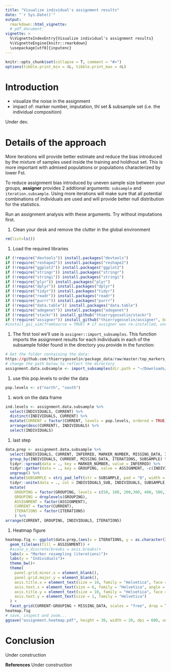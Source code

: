 ```yaml
---
title: "Visualize individual's assignment results"
date: "`r Sys.Date()`"
output: 
  rmarkdown::html_vignette:
  # pdf_document:
vignette: >
  %\VignetteIndexEntry{Visualize individual's assignment results}
  %\VignetteEngine{knitr::rmarkdown}
  \usepackage[utf8]{inputenc}
---
```

  
  ```r
knitr::opts_chunk$set(collapse = T, comment = "#>")
options(tibble.print_min = 4L, tibble.print_max = 4L)
```

# Introduction
* visualize the noise in the assignment
* impact of: marker number, imputation, thl set & subsample set (i.e. the individual composition)

Under dev.

# Details of the approach
More iterations will provide better estimate and reduce the bias introduced by 
the mixture of samples used inside the training and holdhout set. This is more
important with admixed populations or populations characterized by lower Fst.

To reduce assignment bias introduced by uneven sample size between your groups, 
**assigner** provides 2 addtional arguments: `subsample` and `iteration.subsample`.
Using more iterations will make sure that all potential combinations of individuals
are used and will provide better null distribution for the statistics.

Run an assignment analysis with these arguments. Try without imputations first.


1. Clean your desk and remove the clutter in the global environment
```r
rm(list=ls())
```

1. Load the required libraries
```r
if (!require("devtools")) install.packages("devtools")
if (!require("reshape2")) install.packages("reshape2")
if (!require("ggplot2")) install.packages("ggplot2")
if (!require("stringr")) install.packages("stringr")
if (!require("stringi")) install.packages("stringi")
if (!require("plyr")) install.packages("plyr")
if (!require("dplyr")) install.packages("dplyr")
if (!require("tidyr")) install.packages("tidyr")
if (!require("readr")) install.packages("readr")
if (!require("purrr")) install.packages("purrr")
if (!require("data.table")) install.packages("data.table")
if (!require("adegenet")) install.packages("adegenet")
if (!require("stackr")) install_github("thierrygosselin/stackr")
if (!require("assigner")) install_github("thierrygosselin/assigner", build_vignettes = TRUE)
#install_gsi_sim(fromSource = TRUE) # if assigner was re-installed, uncomment and run
```


1. The first tool we'll use is `assigner::import_subsamples`. 
This function imports the assignment results for each individuals in each of 
the subsample folder found in the directory you provide in the function:
```r
# Get the folder containing the data:
https://github.com/thierrygosselin/package_data/raw/master/top_markers_assignment.tar.gz
# change the path below to reflect the directory
assignment.data.subsample <- import_subsamples(dir.path = "~/Downloads/top_markers_assignment", imputations = FALSE)
```

1. use this pop.levels to order the data
```r
pop.levels <- c("north", "south")
```

1. work on the data frame
```r
ind.levels <- assignment.data.subsample %>% 
  select(INDIVIDUALS, CURRENT) %>% 
  distinct(INDIVIDUALS, CURRENT) %>% 
  mutate(CURRENT = factor(CURRENT, levels = pop.levels, ordered = TRUE)) %>%
  arrange(desc(CURRENT), INDIVIDUALS) %>% 
  select(INDIVIDUALS)
```

1. last step
```r
data.prep <- assignment.data.subsample %>% 
  select(INDIVIDUALS, CURRENT, INFERRED, MARKER_NUMBER, MISSING_DATA, ITERATIONS, SUBSAMPLE) %>% 
  group_by(INDIVIDUALS, CURRENT, MISSING_DATA, ITERATIONS, SUBSAMPLE) %>%
  tidyr::spread(data = ., key = MARKER_NUMBER, value = INFERRED) %>% 
  tidyr::gather(data = ., key = GROUPING, value = ASSIGNMENT, -c(INDIVIDUALS, CURRENT, MISSING_DATA,ITERATIONS, SUBSAMPLE)) %>%
  ungroup() %>%
  mutate(SUBSAMPLE = stri_pad_left(str = SUBSAMPLE, pad = "0", width = 3)) %>% 
  tidyr::unite(data = ., col = INDIVIDUALS_SUB, INDIVIDUALS, SUBSAMPLE, sep = "_", remove = FALSE) %>% 
  mutate(
    GROUPING = factor(GROUPING, levels = c(50, 100, 200,300, 400, 500, 1000, 15454)),
    GROUPING = droplevels(GROUPING),
    ASSIGNMENT = factor(ASSIGNMENT),
    CURRENT = factor(CURRENT),
    ITERATIONS = factor(ITERATIONS)
    ) %>% 
arrange(CURRENT, GROUPING, INDIVIDUALS, ITERATIONS)
```

1. Heatmap figure
```r
heatmap.fig <- ggplot(data.prep,(aes(x = ITERATIONS, y = as.character(INDIVIDUALS)))) +
  geom_tile(aes(fill = ASSIGNMENT)) +
  #scale_x_discrete(breaks = axis.breaks)+
  labs(x = "Marker resampling (iterations)")+
  labs(y = "Individuals")+
  theme_bw()+
  theme(
    panel.grid.minor.x = element_blank(), 
    panel.grid.major.y = element_blank(), 
    axis.title.x = element_text(size = 10, family = "Helvetica", face = "bold"), 
    axis.text.x = element_text(size = 6, family = "Helvetica", angle = 90, hjust = 1, vjust = 0.5), 
    axis.title.y = element_text(size = 10, family = "Helvetica", face = "bold"), 
    axis.text.y = element_text(size = 1, family = "Helvetica")
  ) +
  facet_grid(CURRENT~GROUPING + MISSING_DATA, scales = "free", drop = TRUE)
heatmap.fig
# save, inspect and zoom...
ggsave("assignment.heatmap.pdf", height = 30, width = 20, dpi = 600, units = "cm", useDingbats = F)
```

# Conclusion
Under construction

**References**
Under construction

